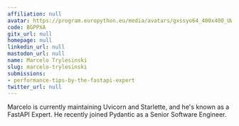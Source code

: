 ```yaml
---
affiliation: null
avatar: https://program.europython.eu/media/avatars/gxssyo64_400x400_UWBnBAf.jpg
code: BGPPXA
gitx_url: null
homepage: null
linkedin_url: null
mastodon_url: null
name: Marcelo Trylesinski
slug: marcelo-trylesinski
submissions:
- performance-tips-by-the-fastapi-expert
twitter_url: null
---
```


Marcelo is currently maintaining Uvicorn and Starlette, and he's known as a FastAPI Expert. He recently joined Pydantic as a Senior Software Engineer.